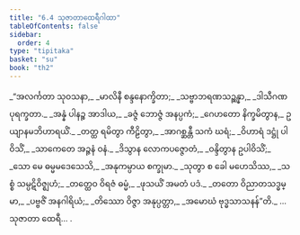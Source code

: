 ```yaml
---
title: "6.4 သုဇာတာထေရီဂါထာ"
tableOfContents: false
sidebar:
  order: 4
type: "tipitaka"
basket: "su"
book: "th2"
---
```



<DynamicBreadcrumb />

<Division number="145" book="th2" e="ch" v="19" p="395">

<Paragraph number="203" type="verses" book="th2">
_“အလင်္ကတာ သုဝသနာ,_  
_မာလိနီ စန္ဒနောက္ခိတာ;_  
_သဗ္ဗာဘရဏသဉ္ဆန္နာ,_  
_ဒါသီဂဏပုရက္ခတာ._  

</Paragraph>

</Division>
<Division number="146" book="th2" e="ch" v="19" p="395">

<Paragraph number="204" type="verses" book="th2">
_အန္နံ ပါနဉ္စ အာဒါယ,_  
_ခဇ္ဇံ ဘောဇ္ဇံ အနပ္ပကံ;_  
_ဂေဟတော နိက္ခမိတွာန,_  
ဥယျာနမဘိဟာရယိံ._  

</Paragraph>

</Division>
<Division number="147" book="th2" e="ch" v="19" p="395">

<Paragraph number="205" type="verses" book="th2">
_တတ္ထ ရမိတွာ ကီဠိတွာ,_  
_အာဂစ္ဆန္တီ သကံ ဃရံ;_  
_ဝိဟာရံ ဒဋ္ဌုံ ပါဝိသိံ,_  
_သာကေတေ အဉ္ဇနံ ဝနံ._  

</Paragraph>

</Division>
<Division number="148" book="th2" e="ch" v="19" p="396">

<Paragraph number="206" type="verses" book="th2">
_ဒိသွာန လောကပဇ္ဇောတံ,_  
_ဝန္ဒိတွာန ဥပါဝိသိံ;_  
_သော မေ ဓမ္မမဒေသေသိ,_  
_အနုကမ္ပာယ စက္ခုမာ._  

</Paragraph>

</Division>
<Division number="149" book="th2" e="ch" v="19" p="396">

<Paragraph number="207" type="verses" book="th2">
_သုတွာ စ ခေါ မဟေသိဿ,_  
_သစ္စံ သမ္ပဋိဝိဇ္ဈဟံ;_  
_တတ္ထေဝ ဝိရဇံ ဓမ္မံ,_  
_ဖုသယိံ အမတံ ပဒံ._  

</Paragraph>

</Division>
<Division number="150" book="th2" e="ch" v="19" p="396">

<Paragraph number="208" type="verses" book="th2">
_တတော ဝိညာတသဒ္ဓမ္မာ,_  
_ပဗ္ဗဇိံ အနဂါရိယံ;_  
_တိဿော ဝိဇ္ဇာ အနုပ္ပတ္တာ,_  
_အမောဃံ ဗုဒ္ဓသာသနန်”တိ._  


</Paragraph>
</Division>

<Paragraph number="209" type="center" book="th2">
…  သုဇာတာ ထေရီ… .
</Paragraph>